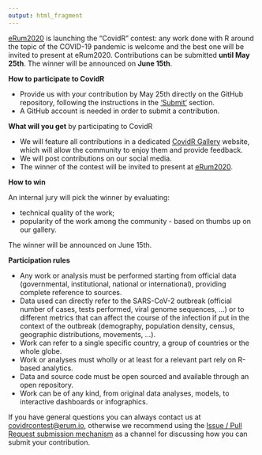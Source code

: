 ```yaml
---
output: html_fragment
---
```


[eRum2020](https://2020.erum.io/) is launching the “CovidR” contest: any work done with R around the topic of the COVID-19 pandemic is welcome and the best one will be invited to present at eRum2020. Contributions can be submitted **until May 25th**. The winner will be announced on **June 15th**.

**How to participate to CovidR**

- Provide us with your contribution by May 25th directly on the GitHub repository, following the instructions in the ['Submit'](`r submit_link`) section.
- A GitHub account is needed in order to submit a contribution.

**What will you get** by participating to CovidR

- We will feature all contributions in a dedicated [CovidR Gallery](https://milano-r.github.io/erum2020-covidr-contest) website, which will allow the community to enjoy them and provide feedback.
- We will post contributions on our social media.
- The winner of the contest will be invited to present at [eRum2020](https://2020.erum.io/).

**How to win**

An internal jury will pick the winner by evaluating:

- technical quality of the work;
- popularity of the work among the community - based on thumbs up on our gallery.

The winner will be announced on June 15th. 

**Participation rules**

- Any work or analysis must be performed starting from official data (governmental, institutional, national or international), providing complete reference to sources.
- Data used can directly refer to the SARS-CoV-2 outbreak (official number of cases, tests performed, viral genome sequences, ...) or to different metrics that can affect the course of the infection if put in the context of the outbreak (demography, population density, census, geographic distributions, movements, ...).
- Work can refer to a single specific country, a group of countries or the whole globe.
- Work or analyses must wholly or at least for a relevant part rely on R-based analytics. 
- Data and source code must be open sourced and available through an open repository.
- Work can be of any kind, from original data analyses, models, to interactive dashboards or infographics. 

If you have general questions you can always contact us at [covidrcontest@erum.io](mailto:covidrcontest@erum.io), otherwise we recommend using the [Issue / Pull Request submission mechanism](`r submit_link`) as a channel for discussing how you can submit your contribution.
